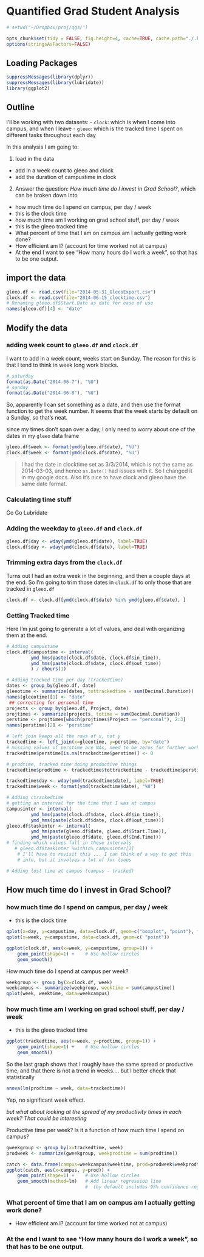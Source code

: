Quantified Grad Student Analysis
========================================================

```r
# setwd("~/Dropbox/proj/qgs/")
```

```r
opts_chunk$set(tidy = FALSE, fig.height=4, cache=TRUE, cache.path="./.knitrcache_rep1/")
options(stringsAsFactors=FALSE)
```

## Loading Packages
```r
suppressMessages(library(dplyr))
suppressMessages(library(lubridate))
library(ggplot2)
```

## Outline
I'll be working with two datasets:
- `clock`: which is when I come into campus, and when I leave
- `gleeo`: which is the tracked time I spent on different tasks throughout each day

In this analysis I am going to:

1. load in the data
 - add in a week count to gleeo and clock
 - add the duration of campustime in clock

2. Answer the question: *How much time do I invest in Grad School?*, which can be broken down into
 - how much time do I spend on campus, per day / week
  - this is the clock time
 - how much time am I working on grad school stuff, per day / week
  - this is the gleeo tracked time
 - What percent of time that I am on campus am I actually getting work done?
  - How efficient am I? (account for time worked not at campus)
 - At the end I want to see "How many hours do I work a week", so that has to be one output.
 
 
 


## import the data
```r
gleeo.df <- read.csv(file="2014-05-31_GleeoExport.csv")
clock.df <- read.csv(file="2014-06-15_clocktime.csv")
# Renaming gleeo.df$Start.Date as date for ease of use
names(gleeo.df)[4] <- "date"

```


## Modify the data
### adding week count to `gleeo.df` and `clock.df`
I want to add in a week count, weeks start on Sunday. The reason for this is that I tend to think in week long work blocks.

```r
# saturday
format(as.Date("2014-06-7"), "%U")
# sunday
format(as.Date("2014-06-8"), "%U")
```
So, apparently I can set something as a date, and then use the format function to get the week number. It seems that the week starts by default on a Sunday, so that's neat.

since my times don't span over a day, I only need to worry about one of the dates in my `gleeo` data frame

```r
gleeo.df$week <- format(ymd(gleeo.df$date), "%U")
clock.df$week <- format(ymd(clock.df$date), "%U")
```

> I had the date in clocktime set as 3/3/2014, which is not the same as 2014-03-03, and hence `as.Date()` had issues with it. So I changed it in my google docs. Also it's nice to have clock and gleeo have the same date format.

### Calculating time stuff
Go Go Lubridate

### Adding the weekday to `gleeo.df` and `clock.df`

```r
gleeo.df$day <- wday(ymd(gleeo.df$date), label=TRUE)
clock.df$day <- wday(ymd(clock.df$date), label=TRUE)

```


### Trimming extra days from the `clock.df`
Turns out I had an extra week in the beginning, and then a couple days at the end. So I'm going to trim those dates in `clock.df` to only those that are tracked in `gleeo.df`

```r
clock.df <- clock.df[ymd(clock.df$date) %in% ymd(gleeo.df$date), ]
```

### Getting Tracked time

Here I'm just going to generate a lot of values, and deal with organizing them at the end.

```r
# Adding campustime
clock.df$campustime <- interval(
         ymd_hms(paste(clock.df$date, clock.df$in_time)),
         ymd_hms(paste(clock.df$date, clock.df$out_time))
         ) / ehours(1)
```

```r
# Adding tracked time per day (trackedtime)
dates <- group_by(gleeo.df, date)
gleeotime <- summarize(dates, tottrackedtime = sum(Decimal.Duration))
names(gleeotime)[1] <- "date"
 ## correcting for personal time
projects <- group_by(gleeo.df, Project, date)
projtimes <- summarize(projects, totime = sum(Decimal.Duration))
perstime <- projtimes[which(projtimes$Project == "personal"), 2:3]
names(perstime)[2] <- "perstime"

# left join keeps all the rows of x, not y
trackedtime <- left_join(x=gleeotime, y=perstime, by="date")
# missing values of perstime are NAs, need to be zeros for further work.
trackedtime$perstime[is.na(trackedtime$perstime)] <- 0

# prodtime, tracked time doing productive things
trackedtime$prodtime <- trackedtime$tottrackedtime - trackedtime$perstime

trackedtime$day <- wday(ymd(trackedtime$date), label=TRUE)
trackedtime$week <- format(ymd(trackedtime$date), "%U")
```


```r
# Adding ctrackedtime
# getting an interval for the time that I was at campus
campusinter <- interval(
         ymd_hms(paste(clock.df$date, clock.df$in_time)),
         ymd_hms(paste(clock.df$date, clock.df$out_time)))
gleeo.df$taskinter <- interval(
         ymd_hm(paste(gleeo.df$date, gleeo.df$Start.Time)),
         ymd_hm(paste(gleeo.df$date, gleeo.df$End.Time)))
# finding which values fall in these intervals
   # gleeo.df$taskinter %within% campusinter[1] 
    # I'll have to revisit this ... I can think of a way to get this
    # info, but it involves a lot of for loops

# Adding lost time at campus (campus - tracked)


```

## How much time do I invest in Grad School?



### how much time do I spend on campus, per day / week
  - this is the clock time
```r
qplot(x=day, y=campustime, data=clock.df, geom=c("boxplot", "point"), fill=day)
qplot(x=week, y=campustime, data=clock.df, geom=c( "point"))

ggplot(clock.df, aes(x=week, y=campustime, group=1)) +
    geom_point(shape=1) +    # Use hollow circles
    geom_smooth() 
```

How much time do I spend at campus per week?
```r
weekgroup <- group_by(x=clock.df, week)
weekcampus <- summarize(weekgroup, weektime = sum(campustime))
qplot(week, weektime, data=weekcampus)
```


### how much time am I working on grad school stuff, per day / week
  - this is the gleeo tracked time

```r
ggplot(trackedtime, aes(x=week, y=prodtime, group=1)) +
    geom_point(shape=1) +    # Use hollow circles
    geom_smooth() 
```

So the last graph shows that I roughly have the same spread or productive time, and that there is not a trend in weeks.... but I better check that statistically
```r
anova(lm(prodtime ~ week, data=trackedtime))
```
Yep, no significant week effect.

*but what about looking at the spread of my productivity times in each week? That could be interesting*

Productive time per week? Is it a function of how much time I spend on campus?
```r
gweekgroup <- group_by(x=trackedtime, week)
prodweek <- summarize(gweekgroup, weekprodtime = sum(prodtime))

catch <- data.frame(campus=weekcampus$weektime, prod=prodweek$weekprodtime  )
ggplot(catch, aes(x=campus, y=prod)) +
    geom_point(shape=1) +    # Use hollow circles
    geom_smooth(method=lm)   # Add linear regression line 
                             #  (by default includes 95% confidence region)
```



### What percent of time that I am on campus am I actually getting work done?
  - How efficient am I? (account for time worked not at campus)


### At the end I want to see "How many hours do I work a week", so that has to be one output.

